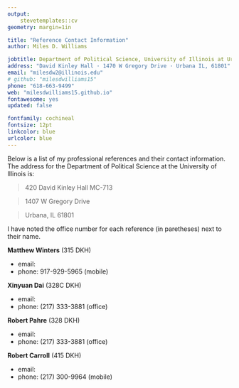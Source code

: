 ```yaml
---
output: 
    stevetemplates::cv
geometry: margin=1in

title: "Reference Contact Information"
author: Miles D. Williams

jobtitle: Department of Political Science, University of Illinois at Urbana-Champaign
address: "David Kinley Hall · 1470 W Gregory Drive · Urbana IL, 61801"
email: "milesdw2@illinois.edu"
# github: "milesdwilliams15"
phone: "618-663-9499"
web: "milesdwilliams15.github.io"
fontawesome: yes
updated: false

fontfamily: cochineal
fontsize: 12pt
linkcolor: blue
urlcolor: blue
---
```


\bigskip

Below is a list of my professional references and their contact information. The address for the Department of Political Science at the University of Illinois is:

> 420 David Kinley Hall MC-713

\vspace{-10pt}

> 1407 W Gregory Drive

\vspace{-10pt}

> Urbana, IL 61801

I have noted the office number for each reference (in paretheses) next to their name.

**Matthew Winters** (315 DKH)

  - email: \text{mwinters@illinois.edu}
  - phone: 917-929-5965 (mobile)
  
**Xinyuan Dai** (328C DKH)

  - email: \text{xdai@illinois.edu}
  - phone: (217) 333-3881 (office)
  
**Robert Pahre** (328 DKH)
  
  - email:  \text{pahre@illinois.edu}
  - phone: (217) 333-3881 (office)
  
**Robert Carroll** (415 DKH)

  - email: \text{rjc@illinois.edu}
  - phone: (217) 300-9964 (mobile)
  
  